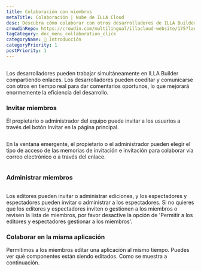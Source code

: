 ```yaml
---
title: Colaboración con miembros
metaTitle: Colaboración | Nube de ILLA Cloud
desc: Descubra cómo colaborar con otros desarrolladores de ILLA Builder compartiendo enlaces, co-edición y comunicándose en tiempo real para mejorar la eficiencia del desarrollo.
crowdinRepo: https://crowdin.com/multilingual/illacloud-website/175?languages=es&filter=basic&value=0
tagCategory: doc_menu_collaboration_click
categoryName: 👋 Introducción
categoryPriority: 1
postPriority: 1
---
```


## <h2 hidden>Colaboración con miembros</h2>

Los desarrolladores pueden trabajar simultáneamente en ILLA Builder compartiendo enlaces. Los desarrolladores pueden coeditar y comunicarse con otros en tiempo real para dar comentarios oportunos, lo que mejorará enormemente la eficiencia del desarrollo.

### Invitar miembros

El propietario o administrador del equipo puede invitar a los usuarios a través del botón Invitar en la página principal. 

<img src='https://cdn.illacloud.com/official-website/img/docs/assemble/collaboration.png' alt="" />

En la ventana emergente, el propietario o el administrador pueden elegir el tipo de acceso de las memorias de invitación e invitación para colaborar vía correo electrónico o a través del enlace.

<img src='https://cdn.illacloud.com/official-website/img/docs/assemble/collaboration(1).png' alt="" />

### Administrar miembros

<img src='https://cdn.illacloud.com/official-website/img/docs/assemble/collaboration(2).png' alt="" />

Los editores pueden invitar o administrar ediciones, y los espectadores y espectadores pueden invitar o administrar a los espectadores. Si no quieres que los editores y espectadores inviten o gestionen a los miembros o revisen la lista de miembros, por favor desactive la opción de 'Permitir a los editores y espectadores gestionar a los miembros'.

### Colaborar en la misma aplicación

Permitimos a los miembros editar una aplicación al mismo tiempo. Puedes ver qué componentes están siendo editados. Como se muestra a continuación. 

<img src='https://cdn.illacloud.com/official-website/img/docs/assemble/collaboration(3).png' alt="" />
